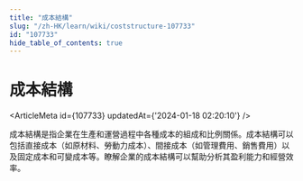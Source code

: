 ```yaml
---
title: "成本結構"
slug: "/zh-HK/learn/wiki/coststructure-107733"
id: "107733"
hide_table_of_contents: true
---
```



# 成本結構

<ArticleMeta id={107733} updatedAt={'2024-01-18 02:20:10'} />
<div className='border-solid border-b border-t-0 my-4 border-[var(--ifm-color-gray-300)]' />

成本結構是指企業在生產和運營過程中各種成本的組成和比例關係。成本結構可以包括直接成本（如原材料、勞動力成本）、間接成本（如管理費用、銷售費用）以及固定成本和可變成本等。瞭解企業的成本結構可以幫助分析其盈利能力和經營效率。
